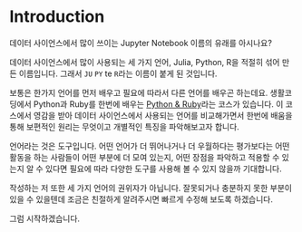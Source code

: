 # Introduction

데이터 사이언스에서 많이 쓰이는 Jupyter Notebook 이름의 유래를 아시나요?

데이터 사이언스에서 많이 사용되는 세 가지 언어, Julia, Python, R을 적절히 섞어 만든 이름입니다. 
그래서 `JU` `PY` te `R`라는 이름이 붙게 된 것입니다.

보통은 한가지 언어를 먼저 배우고 필요에 따라서 다른 언어를 배우곤 하는데요. 생활코딩에서 Python과 Ruby를 한번에 배우는 [Python & Ruby](https://opentutorials.org/course/1750)라는 코스가 있습니다. 이 코스에서 영감을 받아 데이터 사이언스에서 사용되는 언어를 비교해가면서 한번에 배움을 통해 보편적인 원리는 무엇이고 개별적인 특징을 파악해보고자 합니다. 

언어라는 것은 도구입니다. 어떤 언어가 더 뛰어나거나 더 우월하다는 평가보다는 어떤 활동을 하는 사람들이 어떤 부분에 더 모여 있는지, 어떤 장점을 파악하고 적용할 수 있는지 알 수 있다면 필요에 따라 다양한 도구를 사용해 볼 수 있지 않을까 기대합니다.

작성하는 저 또한 세 가지 언어의 권위자가 아닙니다. 잘못되거나 충분하지 못한 부분이 있을 수 있을텐데 조금은 친절하게 알려주시면 빠르게 수정해 보도록 하겠습니다.

그럼 시작하겠습니다.